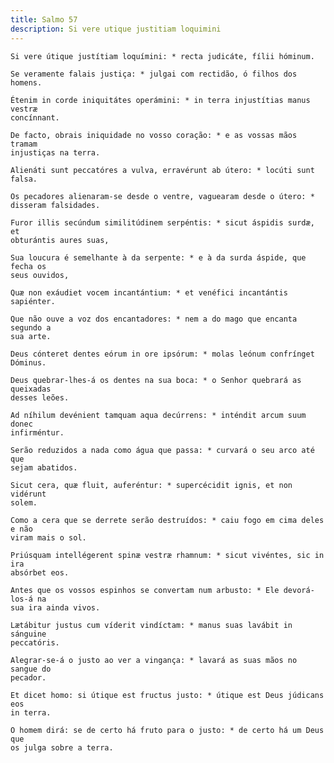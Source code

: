 ```yaml
---
title: Salmo 57
description: Si vere utique justitiam loquimini
---
```


<div class="side-by-side not-content">

    Si vere útique justítiam loquímini: * recta judicáte, fílii hóminum.

    Se veramente falais justiça: * julgai com rectidão, ó filhos dos homens.

    Étenim in corde iniquitátes operámini: * in terra injustítias manus vestræ
    concínnant.

    De facto, obrais iniquidade no vosso coração: * e as vossas mãos tramam
    injustiças na terra.

    Alienáti sunt peccatóres a vulva, erravérunt ab útero: * locúti sunt falsa.

    Os pecadores alienaram-se desde o ventre, vaguearam desde o útero: *
    disseram falsidades.

    Furor illis secúndum similitúdinem serpéntis: * sicut áspidis surdæ, et
    obturántis aures suas,

    Sua loucura é semelhante à da serpente: * e à da surda áspide, que fecha os
    seus ouvidos,

    Quæ non exáudiet vocem incantántium: * et venéfici incantántis sapiénter.

    Que não ouve a voz dos encantadores: * nem a do mago que encanta segundo a
    sua arte.

    Deus cónteret dentes eórum in ore ipsórum: * molas leónum confrínget
    Dóminus.

    Deus quebrar-lhes-á os dentes na sua boca: * o Senhor quebrará as queixadas
    desses leões.

    Ad níhilum devénient tamquam aqua decúrrens: * inténdit arcum suum donec
    infirméntur.

    Serão reduzidos a nada como água que passa: * curvará o seu arco até que
    sejam abatidos.

    Sicut cera, quæ fluit, auferéntur: * supercécidit ignis, et non vidérunt
    solem.

    Como a cera que se derrete serão destruídos: * caiu fogo em cima deles e não
    viram mais o sol.

    Priúsquam intellégerent spinæ vestræ rhamnum: * sicut vivéntes, sic in ira
    absórbet eos.

    Antes que os vossos espinhos se convertam num arbusto: * Ele devorá-los-á na
    sua ira ainda vivos.

    Lætábitur justus cum víderit vindíctam: * manus suas lavábit in sánguine
    peccatóris.

    Alegrar-se-á o justo ao ver a vingança: * lavará as suas mãos no sangue do
    pecador.

    Et dicet homo: si útique est fructus justo: * útique est Deus júdicans eos
    in terra.

    O homem dirá: se de certo há fruto para o justo: * de certo há um Deus que
    os julga sobre a terra.

</div>
